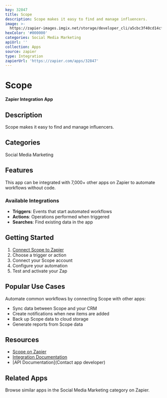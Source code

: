 ```yaml
---
key: 32847
title: Scope
description: Scope makes it easy to find and manage influencers.
image: >-
  https://zapier-images.imgix.net/storage/developer_cli/a5cbc3f40cd14cf51963b589eef94f90_2.png?auto=format%2Ccompress&ixlib=python-3.0.0&q=50
hexColor: '#000000'
categories: Social Media Marketing
apiUrl: ''
collection: Apps
source: zapier
type: Integration
zapierUrl: 'https://zapier.com/apps/32847'
---
```

# Scope

**Zapier Integration App**

## Description

Scope makes it easy to find and manage influencers.

## Categories

Social Media Marketing

## Features

This app can be integrated with 7,000+ other apps on Zapier to automate workflows without code.

### Available Integrations

- **Triggers**: Events that start automated workflows
- **Actions**: Operations performed when triggered
- **Searches**: Find existing data in the app

## Getting Started

1. [Connect Scope to Zapier](https://zapier.com/apps/32847)
2. Choose a trigger or action
3. Connect your Scope account
4. Configure your automation
5. Test and activate your Zap

## Popular Use Cases

Automate common workflows by connecting Scope with other apps:

- Sync data between Scope and your CRM
- Create notifications when new items are added
- Back up Scope data to cloud storage
- Generate reports from Scope data

## Resources

- [Scope on Zapier](https://zapier.com/apps/32847)
- [Integration Documentation](https://zapier.com/apps/32847/integrations)
- [API Documentation](Contact app developer)

## Related Apps

Browse similar apps in the Social Media Marketing category on Zapier.
